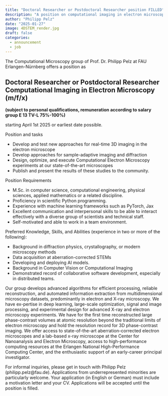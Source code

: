```yaml
---
title: "Doctoral Researcher or Postdoctoral Researcher position FILLED"
description: "A position on computational imaging in electron microscopy is available starting April 1st"
author: "Philipp Pelz"
date: "2025-01-27"
image: 4DSTEM_render.jpg
draft: false
categories:
  - announcement
  - job
---
```


The Computational Microscopy group of Prof. Dr. Philipp Pelz at FAU Erlangen-Nürnberg offers a position as 

## Doctoral Researcher or Postdoctoral Researcher Computational Imaging in Electron Microscopy (m/f/x) 
**(subject to personal qualifications, remuneration according to salary group E 13 TV-L 75%-100%)**

starting April 1st 2025 or earliest date possible. 

Position and tasks 

- Develop and test new approaches for real-time 3D imaging in the electron microscope
- Develop approaches for sample-adaptive imaging and diffraction
- Design, optimize, and execute Computational Electron Microscopy experiments at our state-of-the-art microscopes
- Publish and present the results of these studies to the community.

Position Requirements

- M.Sc. in computer science, computational engineering, physical sciences, applied mathematics or a related discipline.
- Proficiency in scientific Python programming.
- Experience with machine learning frameworks such as PyTorch, Jax
- Excellent communication and interpersonal skills to be able to interact effectively with a diverse group of scientists and technical staff.
- Self-motivated and able to work in a team environment.

Preferred Knowledge, Skills, and Abilities (experience in two or more of the following):

- Background in diffraction physics, crystallography, or modern microscopy methods 
- Data acquisition at aberration-corrected STEMs
- Developing and deploying AI models.
- Background in Computer Vision or Computational Imaging
- Demonstrated record of collaborative software development, especially in distributed teams.


Our group develops advanced algorithms for efficient processing, reliable reconstruction, and automated information extraction from multidimensional microscopy datasets, predominantly in electron and X-ray microscopy. We have ex-pertise in deep learning, large-scale optimization, signal and image processing, and experimental design for advanced X-ray and electron microscopy experiments. 
We have for the first time reconstructed large phase-contrast volumes at atomic resolution beyond the traditional limits of electron microscopy and hold the resolution record for 3D phase-contrast imaging. 
We offer access to state-of-the-art aberration-corrected electron microscopes and a lab-based x-ray microscope at the Center for Nanoanalysis and Electron Microscopy, access to high-performance computing resources at the Erlangen National High-Performance Computing Center, and the enthusiastic support of an early-career principal investigator.

For informal inquiries, please get in touch with Philipp Pelz (philipp.pelz@fau.de). Applications from underrepresented minorities are particularly welcome. Your application (in English or German) must include a motivation letter and your CV. Applications will be accepted until the position is filled. 

